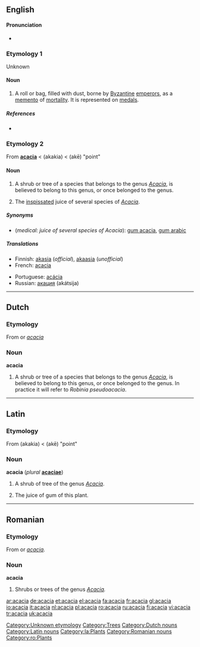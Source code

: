==English==

====Pronunciation====
{{rfc-level|Pronunciation at L4+ not in L3 POS section}}
*{{audio|en-us-acacia.ogg|Audio (US)}}
*:{{rhymes|eɪʃə}}

===Etymology 1===
Unknown

====Noun====
{{en-noun}}

# {{context|antiquities}} A roll or bag, filled with dust, borne by [[Byzantine]] [[emperor]]s, as a [[memento]] of [[mortality]]. It is represented on [[medal]]s.

{{commonspar|Acacia}}

=====References=====
*{{R:1913}}

===Etymology 2===
From {{L.}} '''[[#Latin|acacia]]''' < {{AGr.}} '''{{polytonic|[[ἀκακία]]}}''' (akakia) < '''{{polytonic|[[ἀκή]]}}''' (akē) "point"

====Noun====
{{en-noun}}

# {{botany}} A shrub or tree of a species that belongs to the genus ''[[Acacia]]'', is believed to belong to this genus, or once belonged to the genus.
# {{pharmacy}} The [[inspissated]] juice of several species of ''[[Acacia]]''.

=====Synonyms=====
*(''medical: juice of several species of Acacia''): [[gum acacia]], [[gum arabic]]

=====Translations=====
{{trans-top|shrub or tree}}
*Finnish: [[akasia]] (''official''), [[akaasia]] (''unofficial'')
*French: [[#French|acacia]] {{m}}
{{trans-mid}}
*Portuguese: [[acácia]] {{f}}
*Russian: [[акация]] (akátsija) {{f}}
{{trans-bottom}}

[[Category:Unknown etymology]]
[[Category:Trees]]

----

==Dutch==

===Etymology===
From {{L.|nl}} or {{F.|nl}} ''[[#French|acacia]]''

===Noun===
'''acacia''' {{mf}}

# {{botany|lang=nl}} A shrub or tree of a species that belongs to the genus ''[[Acacia]]'', is believed to belong to this genus, or once belonged to the genus. In practice it will refer to ''Robinia pseudoacacia''.

[[Category:Dutch nouns]]

----

==Latin==

===Etymology===
From {{AGr.|la}} '''{{polytonic|[[ἀκακία]]}}''' (akakia) < '''{{polytonic|[[ἀκή]]}}''' (akē) "point"

===Noun===
'''acacia''' {{f}} (''plural'' '''[[acaciae]]''')

# {{botany|lang=la}} A shrub of tree of the genus ''[[Acacia]]''.
# The juice of gum of this plant.

[[Category:Latin nouns]]
[[Category:la:Plants]]

----

==Romanian==

===Etymology===
From {{L.|ro}} or {{F.|ro}} ''[[#French|acacia]]''.

===Noun===
'''acacia'''

# Shrubs or trees of the genus ''[[Acacia]].''

[[Category:Romanian nouns]]
[[Category:ro:Plants]]

[[ar:acacia]]
[[de:acacia]]
[[et:acacia]]
[[el:acacia]]
[[fa:acacia]]
[[fr:acacia]]
[[gl:acacia]]
[[io:acacia]]
[[it:acacia]]
[[nl:acacia]]
[[pl:acacia]]
[[ro:acacia]]
[[ru:acacia]]
[[fi:acacia]]
[[vi:acacia]]
[[tr:acacia]]
[[uk:acacia]]